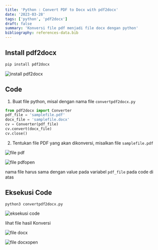 ```yaml
---
title: 'Python : Convert PDF to Docx with pdf2docx'
date: '2023-03-28'
tags: ['python', 'pdf2docx']
draft: false
summary: 'Konversi file pdf menjadi file docx dengan python'
bibliography: references-data.bib
---
```


## Install pdf2docx

```bash
pip install pdf2docx
```

![install pdf2docx](/static/images/python/install-pdf2docx.png)

## Code

1. Buat file python, misal dengan nama file `convertpdf2docx.py`

```python:convertpdf2docx.py
from pdf2docx import Converter
pdf_file = 'samplefile.pdf'
docx_file = 'samplefile.docx'
cv = Converter(pdf_file)
cv.convert(docx_file)
cv.close()
```

2. Tentukan file PDF yang akan dikonversi, misalkan file `samplefile.pdf`

![file pdf](/static/images/python/filepdf.png)

![file pdfopen](/static/images/python/filepdfopen.png)

nama file harus sama dengan value pada variabel `pdf_file` pada code di atas

## Eksekusi Code

```bash
python3 convertpdf2docx.py
```

![eksekusi code](/static/images/python/execute-code-pdf2docx.png)

lihat file hasil Konversi

![file docx](/static/images/python/filedocx.png)

![file docxopen](/static/images/python/filedocxopen.png)
